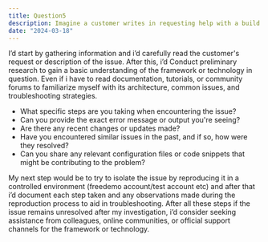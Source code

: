 ```yaml
---
title: Question5
description: Imagine a customer writes in requesting help with a build issue on a framework or technology that you've not seen before. How would you begin troubleshooting this and what questions would you ask the customer to understand the situation better?
date: "2024-03-18"
---
```

I’d start by gathering information and i’d carefully read the customer's request or description of the issue. After this, i’d Conduct preliminary research to gain a basic understanding of the framework or technology in question. Even if i have to read documentation, tutorials, or community forums to familiarize myself with its architecture, common issues, and troubleshooting strategies.
<ul>
  <li>What specific steps are you taking when encountering the issue?</li>
  <li>Can you provide the exact error message or output you're seeing?</li>
  <li>Are there any recent changes or updates made?</li>
<li>Have you encountered similar issues in the past, and if so, how were they resolved?</li>
<li>Can you share any relevant configuration files or code snippets that might be contributing to the problem?</li>
</ul>

My next step would be to try to isolate the issue by reproducing it in a controlled environment (freedemo account/test account etc) and after that i’d document each step taken and any observations made during the reproduction process to aid in troubleshooting.
After all these steps if the issue remains unresolved after my investigation, i’d consider seeking assistance from colleagues, online communities, or official support channels for the framework or technology.

